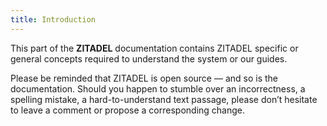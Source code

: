 ```yaml
---
title: Introduction
---
```



This part of the **ZITADEL** documentation contains ZITADEL specific or general concepts required to understand the system or our guides.

Please be reminded that ZITADEL is open source — and so is the documentation. Should you happen to stumble over an incorrectness, a spelling mistake, a hard-to-understand text passage, please don’t hesitate to leave a comment or propose a corresponding change.


<Column>
  <ListWrapper title="General">
    <ListElement link="./principles" type={ICONTYPE.TASKS} title="Principles" description="Design and engineering principles" />
    <ListElement link="./architecture/software" type={ICONTYPE.ARCHITECTURE} title="Architecture" description="Sotware-, Cluster- and Multi Cluster Architecture" />
  </ListWrapper>
  <ListWrapper title="Structure">
    <Column>
      <div>
      <ListElement link="./structure/overview" type={ICONTYPE.FOLDER} title="Overview" description="" />
      <ListElement link="./structure/organizations" type={ICONTYPE.FILE} title="Organizations" description="" />
      <ListElement link="./structure/policies" type={ICONTYPE.FILE} title="Policies" description="" />
      <ListElement link="./structure/projects" type={ICONTYPE.FILE} title="Projects" description="" />
    </div>
    <div>
      <ListElement link="./structure/applications" type={ICONTYPE.FILE} title="Applications" description="" />
      <ListElement link="./structure/granted_projects" type={ICONTYPE.FILE} title="Granted Projects" description="" />
      <ListElement link="./structure/users" type={ICONTYPE.FILE} title="Users" description="" />
      <ListElement link="./structure/managers" type={ICONTYPE.FILE} title="Managers" description="" />
    </div>
    </Column>
  </ListWrapper>

  <ListWrapper title="Use Cases">
    <ListElement link="./usecases/saas" type={ICONTYPE.START} title="SaaS" description="Product with Authentication and Authorization" />
  </ListWrapper>
  <ListWrapper title="Features">
    <ListElement link="./features/actions" type={ICONTYPE.FILE} title="Actions" description="Customizing ZITADELs behavior using the actions feature" />
  </ListWrapper>
    <ListWrapper title="Customer Portal">
      <ListElement link="../guides/manage/cloud/instances" type={ICONTYPE.INSTANCE} title="Instances" description="Manage all your ZITADEL instances" />
    </ListWrapper>
</Column>
